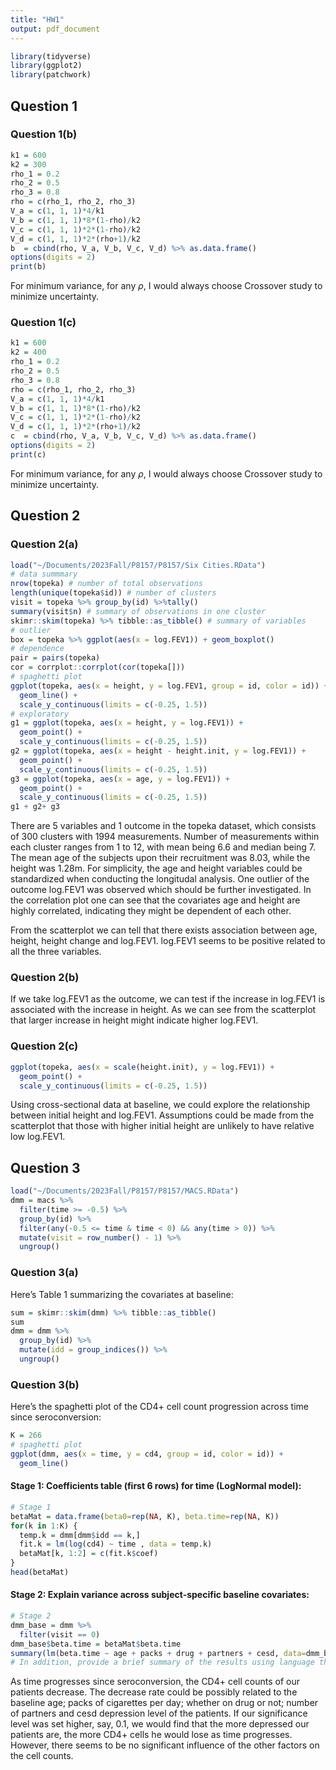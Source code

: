 ```yaml
---
title: "HW1"
output: pdf_document
---
```


```r
library(tidyverse)
library(ggplot2)
library(patchwork)
```

## Question 1

### Question 1(b)
```r
k1 = 600
k2 = 300
rho_1 = 0.2
rho_2 = 0.5
rho_3 = 0.8
rho = c(rho_1, rho_2, rho_3)
V_a = c(1, 1, 1)*4/k1
V_b = c(1, 1, 1)*8*(1-rho)/k2
V_c = c(1, 1, 1)*2*(1-rho)/k2
V_d = c(1, 1, 1)*2*(rho+1)/k2
b  = cbind(rho, V_a, V_b, V_c, V_d) %>% as.data.frame()
options(digits = 2)
print(b)
```
For minimum variance, for any $\rho$, I would always choose Crossover study to minimize uncertainty.

### Question 1(c)
```r
k1 = 600
k2 = 400
rho_1 = 0.2
rho_2 = 0.5
rho_3 = 0.8
rho = c(rho_1, rho_2, rho_3)
V_a = c(1, 1, 1)*4/k1
V_b = c(1, 1, 1)*8*(1-rho)/k2
V_c = c(1, 1, 1)*2*(1-rho)/k2
V_d = c(1, 1, 1)*2*(rho+1)/k2
c  = cbind(rho, V_a, V_b, V_c, V_d) %>% as.data.frame()
options(digits = 2)
print(c)
```
For minimum variance, for any $\rho$, I would always choose Crossover study to minimize uncertainty.

## Question 2

### Question 2(a)
```r
load("~/Documents/2023Fall/P8157/P8157/Six Cities.RData")
# data summmary
nrow(topeka) # number of total observations
length(unique(topeka$id)) # number of clusters
visit = topeka %>% group_by(id) %>%tally() 
summary(visit$n) # summary of observations in one cluster
skimr::skim(topeka) %>% tibble::as_tibble() # summary of variables
# outlier
box = topeka %>% ggplot(aes(x = log.FEV1)) + geom_boxplot() 
# dependence
pair = pairs(topeka) 
cor = corrplot::corrplot(cor(topeka[]))
# spaghetti plot
ggplot(topeka, aes(x = height, y = log.FEV1, group = id, color = id)) + 
  geom_line() +
  scale_y_continuous(limits = c(-0.25, 1.5)) 
# exploratory
g1 = ggplot(topeka, aes(x = height, y = log.FEV1)) + 
  geom_point() +
  scale_y_continuous(limits = c(-0.25, 1.5)) 
g2 = ggplot(topeka, aes(x = height - height.init, y = log.FEV1)) + 
  geom_point() +
  scale_y_continuous(limits = c(-0.25, 1.5)) 
g3 = ggplot(topeka, aes(x = age, y = log.FEV1)) + 
  geom_point() +
  scale_y_continuous(limits = c(-0.25, 1.5)) 
g1 + g2+ g3
```

There are 5 variables and 1 outcome in the topeka dataset, which consists of 300 clusters with 1994 measurements. Number of measurements within each cluster ranges from 1 to 12, with mean being 6.6 and median being 7. The mean age of the subjects upon their recruitment was 8.03, while the height was 1.28m. For simplicity, the age and height variables could be standardized when conducting the longitudal analysis. One outlier of the outcome log.FEV1 was observed which should be further investigated. In the correlation plot one can see that the covariates age and height are highly correlated, indicating they might be dependent of each other. 

From the scatterplot we can tell that there exists association between age, height, height change and log.FEV1. log.FEV1 seems to be positive related to all the three variables. 



### Question 2(b)

If we take log.FEV1 as the outcome, we can test if the increase in log.FEV1 is associated with the increase in height. As we can see from the scatterplot that larger increase in height might indicate higher log.FEV1.

### Question 2(c)
```r
ggplot(topeka, aes(x = scale(height.init), y = log.FEV1)) + 
  geom_point() +
  scale_y_continuous(limits = c(-0.25, 1.5)) 
```

Using cross-sectional data at baseline, we could explore the relationship between initial height and log.FEV1. Assumptions could be made from the scatterplot that those with higher initial height are unlikely to have relative low log.FEV1. 


## Question 3

```r
load("~/Documents/2023Fall/P8157/P8157/MACS.RData")
dmm = macs %>%
  filter(time >= -0.5) %>% 
  group_by(id) %>%
  filter(any(-0.5 <= time & time < 0) && any(time > 0)) %>%
  mutate(visit = row_number() - 1) %>%
  ungroup() 
```
### Question 3(a)

Here's Table 1 summarizing the covariates at baseline:
```r
sum = skimr::skim(dmm) %>% tibble::as_tibble()
sum
dmm = dmm %>% 
  group_by(id) %>%
  mutate(idd = group_indices()) %>%
  ungroup() 
```

### Question 3(b)

Here's the spaghetti plot of the CD4+ cell count progression across time since seroconversion:
```r
K = 266
# spaghetti plot
ggplot(dmm, aes(x = time, y = cd4, group = id, color = id)) + 
  geom_line()
```

#### Stage 1: Coefficients table (first 6 rows) for time (LogNormal model): 
```r
# Stage 1
betaMat = data.frame(beta0=rep(NA, K), beta.time=rep(NA, K))
for(k in 1:K) {
  temp.k = dmm[dmm$idd == k,]
  fit.k = lm(log(cd4) ~ time , data = temp.k)
  betaMat[k, 1:2] = c(fit.k$coef)
}
head(betaMat)
```

#### Stage 2: Explain variance across subject-specific baseline covariates:
```r
# Stage 2
dmm_base = dmm %>% 
  filter(visit == 0)
dmm_base$beta.time = betaMat$beta.time
summary(lm(beta.time ~ age + packs + drug + partners + cesd, data=dmm_base))
# In addition, provide a brief summary of the results using language that would be suitable for a non-biostatistician collaborator.
```

As time progresses since seroconversion, the CD4+ cell counts of our patients decrease. The decrease rate could be possibly related to the baseline age; packs of cigarettes per day; whether on drug or not; number of partners and cesd depression level of the patients. If our significance level was set higher, say, 0.1, we would find that the more depressed our patients are, the more CD4+ cells he would lose as time progresses. However, there seems to be no significant influence of the other factors on the cell counts.

